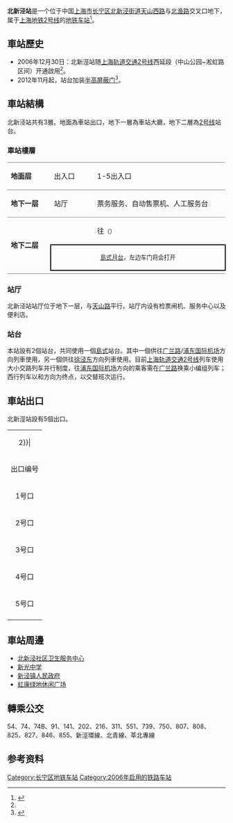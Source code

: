 {{noteTA 
|G1 =Transport}}
{{Infobox station
|name = 北新泾
|eng_name = Beixinjing
|symbol_right =
|linecolour = {{上海地铁颜色|2|yes}}
|image = Platform of Beixinjing Station (20191112152155).jpg
|caption = 北新泾站站台
|other_name = 
|country = {{PRC}}
|borough = [[上海市|上海市]][[长宁区|长宁区]][[北新泾街道|北新泾街道]]
|address = [[天山西路|天山西路]]与[[北渔路|北渔路]]交叉口地下
|coordinates = {{coord|31|13|4|N|121|22|19|E|type:railwaystation}}
|elevation = 
|owned = [[上海申通地铁集团|上海申通地铁集团]]
|operator = [[上海地铁|上海地铁]]
|lines = {{上海地铁线路名|2|SL}}
|distance = 
|platform = 1個[[島式月台|島式月台]]
|tracks = 2条
|bus_routes = 
|bus_stands = 
|connections = 
|structure = 地下车站
|hall = 地下站厅
|depth = 
|levels = 
|interchange = 
|exits = 5个
|architect = 
|architectural_style = 
|colour = 
|type = 
|status = 运营中
|code = 
|classification = 
|website = 
|built = 
|opened = {{Start date|2006|12|30|df=y}}<ref name="open">{{cite web |title=上海地铁2号线西延伸段建成 浦东虹桥一线牵 |url=https://2010.qq.com/a/20100520/000072.htm |website=腾讯网 |accessdate=2021-03-29 |archive-date=2021-04-20 |archive-url=https://web.archive.org/web/20210420183710/https://2010.qq.com/a/20100520/000072.htm |dead-url=no }}</ref>
|closed = 
|former = 
|pass_year = 
|passengers = 
|pass_system = 
|pass_rank = 
|mpassengers = 
|trains = 
|station_hours = 
|hours = 
|first = 往{{上海地铁起讫站|2|L}}：5:55<br/>往{{上海地铁起讫站|2|R}}：5:42
|last = 往{{上海地铁起讫站|2|L}}：23:49<br/>往{{上海地铁起讫站|2|R}}：21:44<br/>往{{站|广兰路}}：22:59
|adjacent = {{Adjacent stations|system=上海地铁|line=2|left=淞虹路|right=威宁路}}
}}
'''北新泾站'''是一个位于中国[[上海市|上海市]][[长宁区|长宁区]][[北新泾街道|北新泾街道]][[天山西路|天山西路]]与[[北渔路|北渔路]]交叉口地下，属于[[上海地铁|上海地铁]][[上海轨道交通2号线|2号线]]的[[地铁车站|地铁车站]]<ref>{{cite web |title=北新泾 |url=https://exploreshanghai.com/ditie/pedia/station/北新泾/ |website=Explore Shanghai |accessdate=2021-03-29 |archive-date=2015-03-15 |archive-url=https://web.archive.org/web/20150315235019/http://www.exploreshanghai.com/ditie/pedia/station/%E5%8C%97%E6%96%B0%E6%B3%BE/ |dead-url=no }}</ref>。

== 車站歷史 ==
{{multiple images|align=right|direction=vertical|width=220
|image1=Beixinjing Road Station.JPG|caption1=加装[[月台闸门|半高屏蔽门]]前的车站站台（2007年）
}}
*2006年12月30日：北新涇站随[[上海轨道交通2号线|上海轨道交通2号线]]西延段（中山公园~淞虹路区间）开通啟用<ref name=open/>。
*2012年11月起，站台加装[[月台闸门|半高屏蔽门]]<ref>{{cite news|title=地铁2号线将全线加装简易安全门 造价低安全性强|url=http://sh.sina.com.cn/news/b/2012-11-09/080119843.html|publisher=新浪网|date=2012-11-09|accessdate=2017-01-15|archive-date=2016-11-21|archive-url=https://web.archive.org/web/20161121173400/http://sh.sina.com.cn/news/b/2012-11-09/080119843.html|dead-url=no}}</ref>。

== 車站結構 ==
{{multiple images|align=right|direction=vertical|width=220
|image1=201701 Concourse of Beixinjing Station.jpg|caption1=车站站厅
|image2=201701 X-Shape stairs at Beixinjing Station.jpg|caption2=车站站厅通往站台的樓梯
|image3=201701 AC08 with yhd adv at Beixinjing Station.jpg|caption3=2号线列停靠在北新泾站往{{站|浦东国际机场}}方向站台
}}
北新泾站共有3層。地面為車站出口，地下一層為車站大廳，地下二層為[[上海轨道交通2号线|2号线]]站台。
=== 車站樓層 ===
{|cellspacing=0 cellpadding=3
|style="border-top:solid 1px gray;border-bottom:solid 1px gray;" width=100|'''地面层'''
|style="border-top:solid 1px gray;border-bottom:solid 1px gray;" width=100|出入口
|style="border-top:solid 1px gray;border-bottom:solid 1px gray;" width=350|1-5出入口
|-
|style="border-bottom:solid 1px gray;"|'''地下一层'''
|style="border-bottom:solid 1px gray;"|站厅
|style="border-bottom:solid 1px gray;"|票务服务、自动售票机、人工服务台
|-
|style="border-bottom:solid 1px gray;" rowspan=3|'''地下二层'''
|{{arrow|L}}
|{{上海地铁线路名|2}}往{{站|徐泾东}}<small>（{{站|淞虹路}}）</small>
|-
|style="border-right:solid 2px black;border-left:solid 2px black;border-top:solid 2px black;border-bottom:solid 2px black;" colspan=2|<center><small>[[島式月台|島式月台]]，左边车门将会打开</small></center>
|-
|style="border-bottom:solid 1px gray;"|
|style="border-bottom:solid 1px gray;"|{{split text|{{上海地铁线路名|2}}往{{站|浦东国际机场}}<small>（{{站|威宁路}}）</small>|{{arrow|R}}}}
|}

===站厅===
北新泾站站厅位于地下一层，与[[天山路|天山路]]平行。站厅内设有检票闸机、服务中心以及便利店。

===站台===
本站設有2個站台，共同使用一個[[島式站台|島式]]站台。其中一個供往[[广兰路站|广兰路]]/[[浦东国际机场站|浦东国际机场]]方向列車使用，另一個供往[[徐泾东站|徐泾东]]方向列車使用。目前[[上海轨道交通2号线|上海轨道交通2号线]]列车使用大小交路列车并行制度，往[[浦东国际机场站|浦东国际机场]]方向的乘客需在[[广兰路站|广兰路]]换乘小编组列车；西行列车以{{站|淞虹路}}和{{站|徐泾东}}方向为终点，以交替班次运行。
{{multiple image|align=center|width=700|direction=vertical
|image1=201806 Platform Panorama of Beixinjing Station.jpg|caption1=2号线站台全景
}}

== 車站出口 ==
北新涇站設有5個出口。
{| class="wikitable"
|colspan=4 align="center" bgcolor={{上海地铁颜色|2}}|
|-
! 出口编号 !! 建议前往目的地 !! 照片
|-
|1号口 || [[天山西路|天山西路]]、蒲松北路 || 
|-
|2号口{{綠底白字出口|exitsign=none|附=升}} || 天山西路 || 
|-
|3号口 || 宜嘉坊广场 || 
|-
|4号口 || 天山西路、北漁路 || 
|-
|5号口 || 天山西路、北漁路 || [[File:Beixinjing_Station_20150513_092945.jpg|200px]]
|-
| bgcolor="#EEEEEE" colspan=3 |{{綠底白字出口|註=升}}
|}

== 車站周邊 ==
*[[北新泾社区卫生服务中心|北新泾社区卫生服务中心]]
*[[新光中学|新光中学]]
*[[新泾镇人民政府|新泾镇人民政府]]
*[[虹康绿地休闲广场|虹康绿地休闲广场]]

== 轉乘公交 ==
54、74、74B、91、141、202、216、311、551、739、750、807、808、825、827、846、855、新涇環線、北青線、莘北專線

==参考资料==
{{reflist}}
{{commonscat|Beixinjing Station}}

{{上海轨道交通2号线}}

[[Category:长宁区地铁车站|Category:长宁区地铁车站]]
[[Category:2006年启用的铁路车站|Category:2006年启用的铁路车站]]